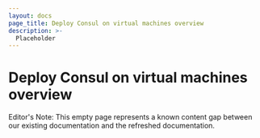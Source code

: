 ```yaml
---
layout: docs
page_title: Deploy Consul on virtual machines overview
description: >-
  Placeholder
---
```


# Deploy Consul on virtual machines overview

Editor's Note: This empty page represents a known content gap between our existing documentation and the refreshed documentation.